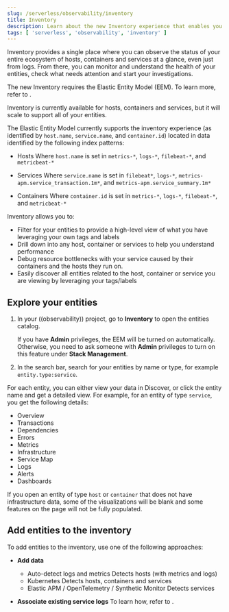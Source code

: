 ```yaml
---
slug: /serverless/observability/inventory
title: Inventory
description: Learn about the new Inventory experience that enables you to monitor all your entities from one single place.
tags: [ 'serverless', 'observability', 'inventory' ]
---
```



<p><DocBadge template="technical preview" /></p>

Inventory provides a single place where you can observe the status of your entire ecosystem of hosts, containers and services at a glance, even just from logs. From there, you can monitor and understand the health of your entities, check what needs attention and start your investigations. 

<DocCallOut title="Note">
   The new Inventory requires the Elastic Entity Model (EEM). To learn more, refer to <DocLink slug="/serverless/observability/elastic-entity-model" />.
</DocCallOut>

<DocImage url="../images/inventory-catalog.png" alt="Inventory catalog"/>

Inventory is currently available for hosts, containers and services, but it will scale to support all of your entities.

The Elastic Entity Model currently supports the inventory experience (as identified by `host.name`, `service.name`, and `container.id`) located in data identified by the following index patterns:

- Hosts
  Where `host.name` is set in `metrics-*`, `logs-*`, `filebeat-*`, and `metricbeat-*`

- Services
  Where `service.name` is set in `filebeat*`, `logs-*`, `metrics-apm.service_transaction.1m*`, and `metrics-apm.service_summary.1m*`
  
- Containers
  Where `container.id` is set in `metrics-*`, `logs-*`, `filebeat-*`, and `metricbeat-*`

Inventory allows you to:

- Filter for your entities to provide a high-level view of what you have leveraging your own tags and labels
- Drill down into any host, container or services to help you understand performance
- Debug resource bottlenecks with your service caused by their containers and the hosts they run on.
- Easily discover all entities related to the host, container or service you are viewing by leveraging your tags/labels

## Explore your entities

1. In your ((observability)) project, go to **Inventory** to open the entities catalog.

    If you have **Admin** privileges, the EEM will be turned on automatically. Otherwise, you need to ask someone with **Admin** privileges to turn on this feature under **Stack Management**.

1. In the search bar, search for your entities by name or type, for example `entity.type:service`.

For each entity, you can either view your data in Discover, or click the entity name and get a detailed view. For example, for an entity of type `service`, you get the following details:

- Overview
- Transactions
- Dependencies
- Errors
- Metrics
- Infrastructure
- Service Map
- Logs
- Alerts
- Dashboards

<DocImage url="../images/entity-detailed-view.png" alt="Entity detailed view"/>

If you open an entity of type `host` or `container` that does not have infrastructure data, some of the visualizations will be blank and some features on the page will not be fully populated.

## Add entities to the inventory

To add entities to the inventory, use one of the following approaches:

- **Add data** 
  - Auto-detect logs and metrics 
    Detects hosts (with metrics and logs)
  - Kubernetes
    Detects hosts, containers and services 
  - Elastic APM / OpenTelemetry / Synthetic Monitor
    Detects services

- **Associate existing service logs**
  To learn how, refer to <DocLink slug="/serverless/observability/add-logs-service-name" />.